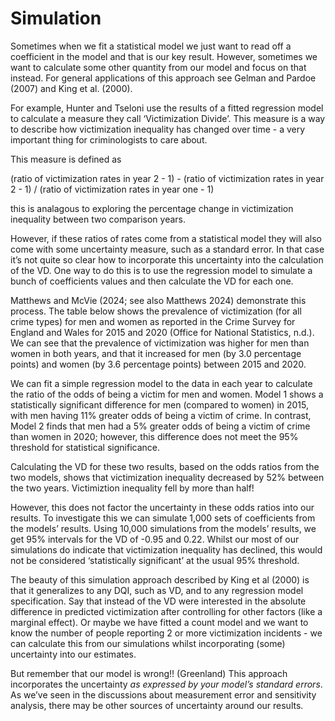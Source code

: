 # Simulation

Sometimes when we fit a statistical model we just want to read off a coefficient in the model and that is our key result. However, sometimes we want to calculate some other quantity from our model and focus on that instead. For general applications of this approach see Gelman and Pardoe (2007) and King et al. (2000).

For example, Hunter and Tseloni use the results of a fitted regression model to calculate a measure they call 'Victimization Divide'. This measure is a way to describe how victimization inequality has changed over time - a very important thing for criminologists to care about.

This measure is defined as 

(ratio of victimization rates in year 2 - 1) - (ratio of victimization rates in year 2 - 1) / (ratio of victimization rates in year one - 1)

this is analagous to exploring the percentage change in victimization inequality between two comparison years.

However, if these ratios of rates come from a statistical model they will also come with some uncertainty measure, such as a standard error. In that case it's not quite so clear how to incorporate this uncertainty into the calculation of the VD. One way to do this is to use the regression model to simulate a bunch of coefficients values and then calculate the VD for each one. 

Matthews and McVie (2024; see also Matthews 2024) demonstrate this process. The table below shows the prevalence of victimization (for all crime types) for men and women as reported in the Crime Survey for England and Wales for 2015 and 2020 (Office for National Statistics, n.d.). We can see that the prevalence of victimization was higher for men than women in both years, and that it increased for men (by 3.0 percentage points) and women (by 3.6 percentage points) between 2015 and 2020. 

We can fit a simple regression model to the data in each year to calculate the ratio of the odds of being a victim for men and women. Model 1 shows a statistically significant difference for men (compared to women) in 2015, with men having 11% greater odds of being a victim of crime.  In contrast, Model 2 finds that men had a 5% greater odds of being a victim of crime than women in 2020; however, this difference does not meet the 95% threshold for statistical significance. 

Calculating the VD for these two results, based on the odds ratios from the two models, shows that victimization inequality decreased by 52% between the two years. Victimiztion inequality fell by more than half!

However, this does not factor the uncertainty in these odds ratios into our results. To investigate this we can simulate 1,000 sets of coefficients from the models' results. Using 10,000 simulations from the models’ results, we get 95% intervals for the VD of -0.95 and 0.22. Whilst our most of our simulations do indicate that victimization inequality has declined, this would not be considered 'statistically significant' at the usual 95% threshold.


The beauty of this simulation approach described by King et al (2000) is that it generalizes to any DQI, such as VD, and to any regression model specification. Say that instead of the VD were interested in the absolute difference in predicted victimization after controlling for other factors (like a marginal effect). Or maybe we have fitted a count model and we want to know the number of people reporting 2 or more victimization incidents - we can calculate this from our simulations whilst incorporating (some) uncertainty into our estimates.

But remember that our model is wrong!! (Greenland) This approach incorporates the uncertainty _as expressed by your model's standard errors_. As we've seen in the discussions about measurement error and sensitivity analysis, there may be other sources of uncertainty around our results. 

